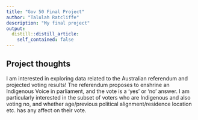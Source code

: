 ```yaml
---
title: "Gov 50 Final Project"
author: "Talulah Ratcliffe"
description: "My final project"
output:
  distill::distill_article:
    self_contained: false
---
```




## Project thoughts

I am interested in exploring data related to the Australian referendum and projected voting results! The referendum proposes to enshrine an Indigenous Voice in parliament, and the vote is a 'yes' or 'no' answer. I am particularly interested in the subset of voters who are Indigenous and also voting no, and whether age/previous political alignment/residence location etc. has any affect on their vote. 